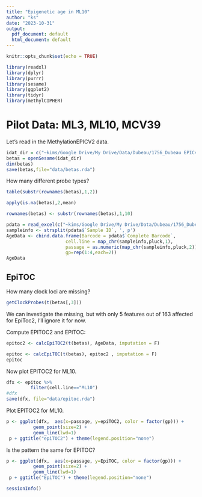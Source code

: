 ```yaml
---
title: "Epigenetic age in ML10"
author: "ks"
date: "2023-10-31"
output:
  pdf_document: default
  html_document: default
---
```


```r
knitr::opts_chunk$set(echo = TRUE)
```


```r
library(readxl)
library(dplyr)
library(purrr)
library(sesame)
library(ggplot2)
library(tidyr)
library(methylCIPHER)
```

# Pilot Data: ML3, ML10, MCV39  

Let's read in the MethylationEPICV2 data.

```r
idat_dir = c("~kims/Google Drive/My Drive/Data/Dubeau/1756_Dubeau EPICv2 DNA methylation data package/IDAT FILES")
betas = openSesame(idat_dir)
dim(betas)
save(betas,file="data/betas.rda")
```

How many different probe types?
```r
table(substr(rownames(betas),1,2))
```

```r
apply(is.na(betas),2,mean)
```

```r
rownames(betas) <- substr(rownames(betas),1,10)
```



```r
pdata = read_excel(c("~kims/Google Drive/My Drive/Data/Dubeau/1756_Dubeau EPICv2 DNA methylation data package/SAMPLE-ARRAY MAPPING/1756 (Dubeau-8).xlsx"))
sampleinfo <- strsplit(pdata$`Sample ID`, ', p')
AgeData <- cbind.data.frame(Barcode = pdata$`Complete Barcode`,
                      cell.line = map_chr(sampleinfo,pluck,1),
                      passage = as.numeric(map_chr(sampleinfo,pluck,2)),
                      gp=rep(1:4,each=2))
AgeData
```

## EpiTOC 

How many clock loci are missing?
```r
getClockProbes(t(betas[,3]))
```

We can investigate the missing, but with only 5 features out of 163 affected for EpiToc2, I'll ignore it for now.

Compute EPITOC2 and EPITOC:

```r
epitoc2 <- calcEpiTOC2(t(betas), AgeData, imputation = F)
```

```r
epitoc <- calcEpiTOC(t(betas), epitoc2 , imputation = F)
epitoc
```

Now plot EPITOC2 for ML10.

```r
dfx <- epitoc %>%
         filter(cell.line=="ML10")
#dfx
save(dfx, file="data/epitoc.rda")
```

Plot EPITOC2 for ML10.

```r
p <- ggplot(dfx,  aes(x=passage, y=epiTOC2, color = factor(gp))) +
          geom_point(size=2) +
          geom_line(lwd=1) 
 p + ggtitle("epiTOC2") + theme(legend.position="none")
```

Is the pattern the same for EPITOC?

```r
p <- ggplot(dfx,  aes(x=passage, y=EpiTOC, color = factor(gp))) +
          geom_point(size=2) +
          geom_line(lwd=1) 
 p + ggtitle("EpiTOC") + theme(legend.position="none")
```


```r
sessionInfo()
```

